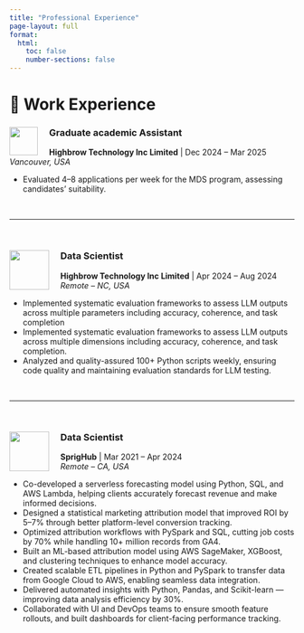 ```yaml
---
title: "Professional Experience"
page-layout: full
format:
  html:
    toc: false
    number-sections: false
---
```


<div class="section-light">

# 💼 Work Experience
<!-- Experience 1 -->
<div class="education-item">
  <img src="images/ubc_logo.png" width="50" style="float: left; margin-right: 20px;">
  <h3>Graduate academic Assistant</h3>
  <p><strong>Highbrow Technology Inc Limited</strong> | Dec 2024 – Mar 2025<br><em>Vancouver, USA</em></p>
  <ul>
    <li>Evaluated 4–8 applications per week for the MDS program, assessing candidates' suitability.</li>
  </ul>
</div>

<br><hr><br>


<!-- Experience 2 -->
<div class="education-item">
  <img src="images/highbrow_logo.png" width="70" style="float: left; margin-right: 20px;">
  <h3>Data Scientist</h3>
  <p><strong>Highbrow Technology Inc Limited</strong> | Apr 2024 – Aug 2024<br><em>Remote – NC, USA</em></p>
  <ul>
    <li>Implemented systematic evaluation frameworks to assess LLM outputs across multiple parameters including accuracy, coherence, and task completion</li>
    <li>Implemented systematic evaluation frameworks to assess LLM outputs across multiple dimensions including accuracy, coherence, and task completion.</li>
    <li>Analyzed and quality-assured 100+ Python scripts weekly, ensuring code quality and maintaining evaluation standards for LLM testing.</li>
  </ul>
</div>

<br><hr><br>

<!-- Experience 3 -->
<div class="education-item">
  <img src="images/sprighub_logo.png" width="70" style="float: left; margin-right: 20px;">
  <h3>Data Scientist</h3>
  <p><strong>SprigHub</strong> | Mar 2021 – Apr 2024<br><em>Remote – CA, USA</em></p>
  <ul>
    <li>Co-developed a serverless forecasting model using Python, SQL, and AWS Lambda, helping clients accurately forecast revenue and make informed decisions.</li>
    <li>Designed a statistical marketing attribution model that improved ROI by 5–7% through better platform-level conversion tracking.</li>
    <li>Optimized attribution workflows with PySpark and SQL, cutting job costs by 70% while handling 10+ million records from GA4.</li>
    <li>Built an ML-based attribution model using AWS SageMaker, XGBoost, and clustering techniques to enhance model accuracy.</li>
    <li>Created scalable ETL pipelines in Python and PySpark to transfer data from Google Cloud to AWS, enabling seamless data integration.</li>
    <li>Delivered automated insights with Python, Pandas, and Scikit-learn — improving data analysis efficiency by 30%.</li>
    <li>Collaborated with UI and DevOps teams to ensure smooth feature rollouts, and built dashboards for client-facing performance tracking.</li>
  </ul>
</div>

</div>
